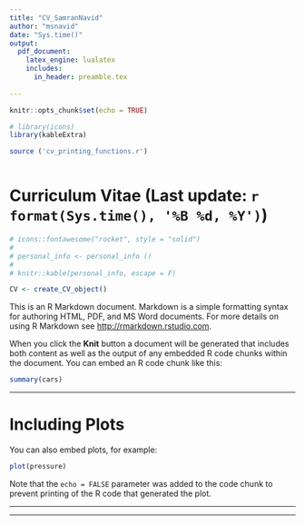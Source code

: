 ```yaml
---
title: "CV_SamranNavid"
author: "msnavid"
date: "Sys.time()"
output:
  pdf_document:
    latex_engine: lualatex
    includes:
      in_header: preamble.tex
    
---
```



```r
knitr::opts_chunk$set(echo = TRUE)

# library(icons)
library(kableExtra)

source ('cv_printing_functions.r')



```

# Curriculum Vitae \hfill (Last update: `r format(Sys.time(), '%B %d, %Y')`)

\begin{center}
\begin{tabular}{p{55mm} p{45mm} p{57mm}}
% Line 1
\faEnvelope \hspace{1mm} samranasghar@gmail.com &
\faGithub \hspace{1mm} github.com/msnavid &
\hfill \textcolor{color_orcid}{\faOrcid}  \hspace{1mm} orcid.org/0000-0002-2849-874X \\

% Line 2
\faLink \hspace{1mm} msnavid.com &
\textcolor{color_linkedin}{\faLinkedin} \hspace{1mm} linkedin.com/in/msnavid \\

% Line 3
\faPhone \hspace{1mm} +31 (0) 616 084 645 \\
\end{tabular}
\end{center}

``` r
# icons::fontawesome("rocket", style = "solid")
# 
# personal_info <- personal_info ()
# 
# knitr::kable(personal_info, escape = F)

CV <- create_CV_object()


```

This is an R Markdown document. Markdown is a simple formatting syntax for authoring HTML, PDF, and MS Word documents. For more details on using R Markdown see <http://rmarkdown.rstudio.com>.

When you click the **Knit** button a document will be generated that includes both content as well as the output of any embedded R code chunks within the document. You can embed an R code chunk like this:

```r
summary(cars)
```

---

\newpage

# Including Plots

You can also embed plots, for example:

```r
plot(pressure)
```

Note that the `echo = FALSE` parameter was added to the code chunk to prevent printing of the R code that generated the plot.

---

<hr>

